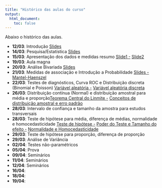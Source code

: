 ```yaml
---
title: "Histórico das aulas do curso"
output:
  html_document:
    toc: false
---
```


Abaixo o histórico das aulas.

- **12/03**: Introdução
  [Slides](aula1/aula1_Intro.pdf)
- **14/03**: Pesquisa/Estatística
  [Slides](aula2/aula2_conceitos.pdf)
- **15/03**: Apresentação dos dados e medidas resumo
  [Slide1 -](aula3/aula3_descritiva.pdf)
  [Slide2](aula3/Taxas_Padron.pdf)
- **19/03**: Aula magna
- **20/03**: Análise Bivariada
  [Slides](aula4/aula4_Bivariada.pdf)
- **21/03**: Medidas de associação e Introdução a Probabilidade
  [Slides -](aula5/aula5_medidas_ass.pdf)
  [Mantel-Haenszel](aula5/MH.pdf)
- **22/03**: Testes de diagnósticos, Curva ROC e Distribuição discreta (Binomial e Poisson)
  [Variável aleatória -](aula6/aula6_variavel_aleatoria.pdf)
  [Variável aleatória discreta](aula6/aula6_dist_discreta.pdf)
- **26/03**: Distribuição contínua (Normal) e distribuição amostral para média e proporção[Teorema Central do Linmite -](aula7/tcl.html)
  [Conceitos de distribuição amostral e erro padrão](http://bit.ly/2osNaxL)
- **28/03**: Intervalo de confiança e tamanho da amostra para estudos transversais
- **28/03**: Teste de hipótese para média, diferença de médias, normalidade e homocedasticidade
  [Teste de hipótese -](aula9/Teste_Hipotese.pdf)
  [Poder do Teste e Tamanho do efeito -](aula9/effectsize.html)
  [Normalidade e Homocedasticidade](aula8/teste_normalidade_homocedasticidade.html)
- **29/03**: Teste de hipótese para proporção, diferença de proporção 
- **29/03**: Análise de Variância
- **02/04**: Testes não-paramétricos
- **05/04**: Prova
- **09/04**: Seminários
- **11/04**: Seminários
- **12/04**: Seminários
- **16/04**: 
- **18/04**: 
- **19/04**: 


